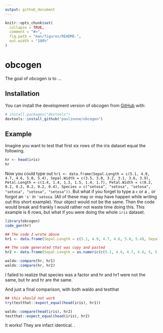 ```yaml
---
output: github_document
---
```


<!-- README.md is generated from README.Rmd. Please edit that file -->

```r
knitr::opts_chunk$set(
  collapse = TRUE,
  comment = "#>",
  fig.path = "man/figures/README-",
  out.width = "100%"
)
```

# obcogen

<!-- badges: start -->
<!-- badges: end -->

The goal of obcogen is to ...

## Installation

You can install the development version of obcogen from [GitHub](https://github.com/) with:

``` r
# install.packages("devtools")
devtools::install_github("paulinone/obcogen")
```

## Example

Imagine you want to test that first six rows of the iris dataset equal the following.
```r
hr <- head(iris)
hr
```


Now you could type out `hr1 <- data.frame(Sepal.Length = c(5.1, 4.9, 4.7, 4.6, 5.0, 5.4), Sepal.Width = c(3.5, 3.0, 3.2, 3.1, 3.6, 3.9), Petal.Length = c(1.4, 1.4, 1.3, 1.5, 1.4, 1.7), Petal.Width = c(0.2, 0.2, 0.2, 0.2, 0.2, 0.4), Species = c("setosa", "setosa", "setosa", "setosa", "setosa", "setosa"))`. But what if you forget to type a `c` or a `,`  or forgot an `'s'` in `'setosa`. (All of these may or may have happen while writing out this short example). Your object would not be the same. Then the code would break and frankly I would rather not waste time doing this. This example is 6 rows, but what if you were doing the whole `iris` dataset. 
 
```r
library(obcogen)
code_gen(hr)
```

```r
## The code I wrote above
hr1 <- data.frame(Sepal.Length = c(5.1, 4.9, 4.7, 4.6, 5.0, 5.4), Sepal.Width = c(3.5, 3.0, 3.2, 3.1, 3.6, 3.9), Petal.Length = c(1.4, 1.4, 1.3, 1.5, 1.4, 1.7), Petal.Width = c(0.2, 0.2, 0.2, 0.2, 0.2, 0.4), Species = c("setosa", "setosa", "setosa", "setosa", "setosa", "setosa"))

## The code generated that was copy and pasted
hr2 <- data.frame(Sepal.Length = as.numeric(c(5.1, 4.9, 4.7, 4.6, 5, 5.4)), Sepal.Width = as.numeric(c(3.5, 3, 3.2, 3.1, 3.6, 3.9)), Petal.Length = as.numeric(c(1.4, 1.4, 1.3, 1.5, 1.4, 1.7)), Petal.Width = as.numeric(c(0.2, 0.2, 0.2, 0.2, 0.2, 0.4)), Species = factor(c('setosa', 'setosa', 'setosa', 'setosa', 'setosa', 'setosa'), levels = c('setosa', 'versicolor', 'virginica')))

waldo::compare(hr, hr1)
waldo::compare(hr, hr2)

```

I failed to realize that species was a factor and hr and hr1 were not the same, but hr and hr are the same.
 
And just a final comparison, with both waldo and testthat
```r
## this should not work
try(testthat::expect_equal(head(iris), hr1))

waldo::compare(head(iris), hr2)
testthat::expect_equal(head(iris), hr2)

```

It works! They are infact identical. 
.
